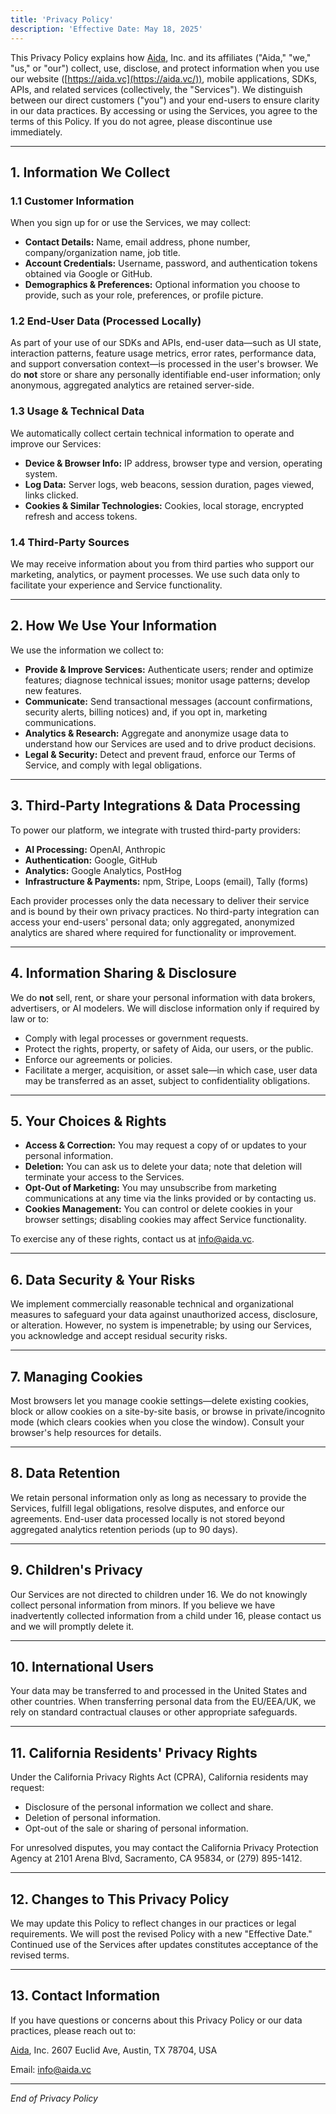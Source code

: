 ```yaml
---
title: 'Privacy Policy'
description: 'Effective Date: May 18, 2025'
---
```


This Privacy Policy explains how [Aida](http://aida.vc/), Inc. and its affiliates ("Aida," "we," "us," or "our") collect, use, disclose, and protect information when you use our website ([https://aida.vc](https://aida.vc/)), mobile applications, SDKs, APIs, and related services (collectively, the "Services"). We distinguish between our direct customers ("you") and your end-users to ensure clarity in our data practices. By accessing or using the Services, you agree to the terms of this Policy. If you do not agree, please discontinue use immediately.

---

## 1. Information We Collect

### 1.1 Customer Information

When you sign up for or use the Services, we may collect:

- **Contact Details:** Name, email address, phone number, company/organization name, job title.
- **Account Credentials:** Username, password, and authentication tokens obtained via Google or GitHub.
- **Demographics & Preferences:** Optional information you choose to provide, such as your role, preferences, or profile picture.

### 1.2 End-User Data (Processed Locally)

As part of your use of our SDKs and APIs, end-user data—such as UI state, interaction patterns, feature usage metrics, error rates, performance data, and support conversation context—is processed in the user's browser. We do **not** store or share any personally identifiable end-user information; only anonymous, aggregated analytics are retained server-side.

### 1.3 Usage & Technical Data

We automatically collect certain technical information to operate and improve our Services:

- **Device & Browser Info:** IP address, browser type and version, operating system.
- **Log Data:** Server logs, web beacons, session duration, pages viewed, links clicked.
- **Cookies & Similar Technologies:** Cookies, local storage, encrypted refresh and access tokens.

### 1.4 Third-Party Sources

We may receive information about you from third parties who support our marketing, analytics, or payment processes. We use such data only to facilitate your experience and Service functionality.

---

## 2. How We Use Your Information

We use the information we collect to:

- **Provide & Improve Services:** Authenticate users; render and optimize features; diagnose technical issues; monitor usage patterns; develop new features.
- **Communicate:** Send transactional messages (account confirmations, security alerts, billing notices) and, if you opt in, marketing communications.
- **Analytics & Research:** Aggregate and anonymize usage data to understand how our Services are used and to drive product decisions.
- **Legal & Security:** Detect and prevent fraud, enforce our Terms of Service, and comply with legal obligations.

---

## 3. Third-Party Integrations & Data Processing

To power our platform, we integrate with trusted third-party providers:

- **AI Processing:** OpenAI, Anthropic
- **Authentication:** Google, GitHub
- **Analytics:** Google Analytics, PostHog
- **Infrastructure & Payments:** npm, Stripe, Loops (email), Tally (forms)

Each provider processes only the data necessary to deliver their service and is bound by their own privacy practices. No third-party integration can access your end-users' personal data; only aggregated, anonymized analytics are shared where required for functionality or improvement.

---

## 4. Information Sharing & Disclosure

We do **not** sell, rent, or share your personal information with data brokers, advertisers, or AI modelers. We will disclose information only if required by law or to:

- Comply with legal processes or government requests.
- Protect the rights, property, or safety of Aida, our users, or the public.
- Enforce our agreements or policies.
- Facilitate a merger, acquisition, or asset sale—in which case, user data may be transferred as an asset, subject to confidentiality obligations.

---

## 5. Your Choices & Rights

- **Access & Correction:** You may request a copy of or updates to your personal information.
- **Deletion:** You can ask us to delete your data; note that deletion will terminate your access to the Services.
- **Opt-Out of Marketing:** You may unsubscribe from marketing communications at any time via the links provided or by contacting us.
- **Cookies Management:** You can control or delete cookies in your browser settings; disabling cookies may affect Service functionality.

To exercise any of these rights, contact us at [info@aida.vc](mailto:info@aida.vc).

---

## 6. Data Security & Your Risks

We implement commercially reasonable technical and organizational measures to safeguard your data against unauthorized access, disclosure, or alteration. However, no system is impenetrable; by using our Services, you acknowledge and accept residual security risks.

---

## 7. Managing Cookies

Most browsers let you manage cookie settings—delete existing cookies, block or allow cookies on a site-by-site basis, or browse in private/incognito mode (which clears cookies when you close the window). Consult your browser's help resources for details.

---

## 8. Data Retention

We retain personal information only as long as necessary to provide the Services, fulfill legal obligations, resolve disputes, and enforce our agreements. End-user data processed locally is not stored beyond aggregated analytics retention periods (up to 90 days).

---

## 9. Children's Privacy

Our Services are not directed to children under 16. We do not knowingly collect personal information from minors. If you believe we have inadvertently collected information from a child under 16, please contact us and we will promptly delete it.

---

## 10. International Users

Your data may be transferred to and processed in the United States and other countries. When transferring personal data from the EU/EEA/UK, we rely on standard contractual clauses or other appropriate safeguards.

---

## 11. California Residents' Privacy Rights

Under the California Privacy Rights Act (CPRA), California residents may request:

- Disclosure of the personal information we collect and share.
- Deletion of personal information.
- Opt-out of the sale or sharing of personal information.

For unresolved disputes, you may contact the California Privacy Protection Agency at 2101 Arena Blvd, Sacramento, CA 95834, or (279) 895-1412.

---

## 12. Changes to This Privacy Policy

We may update this Policy to reflect changes in our practices or legal requirements. We will post the revised Policy with a new "Effective Date." Continued use of the Services after updates constitutes acceptance of the revised terms.

---

## 13. Contact Information

If you have questions or concerns about this Privacy Policy or our data practices, please reach out to:

[Aida](http://aida.vc/), Inc.
2607 Euclid Ave, Austin, TX 78704, USA

Email: [info@aida.vc](mailto:info@aida.vc)

---

*End of Privacy Policy*
